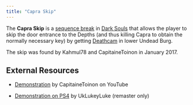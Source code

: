 ```yaml
---
title: "Capra Skip"
---
```


The **Capra Skip** is a [sequence break](/sequence-break) in [Dark Souls](/darksouls) that allows the player to skip the door entrance to the Depths (and thus killing Capra to obtain the normally necessary key) by getting [Deathcam](/darksouls/deathcam) in lower Undead Burg.

The skip was found by Kahmul78 and CapitaineToinon in January 2017.

## External Resources

- [Demonstration](https://www.youtube.com/watch?v=XkxEqdG3SPw) by CapitaineToinon on YouTube

- [Demonstration on PS4](https://youtu.be/7_onX8BJkME) by UkLukeyLuke (remaster only)
